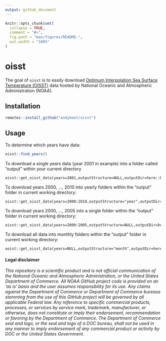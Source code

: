 ```yaml
---
output: github_document
---
```


<!-- README.md is generated from README.Rmd. Please edit that file -->

```r
knitr::opts_chunk$set(
  collapse = TRUE,
  comment = "#>",
  fig.path = "man/figures/README-",
  out.width = "100%"
)
```
# oisst

<!-- badges: start -->
<!-- badges: end -->

The goal of `oisst` is to easily download [Optimum Interpolation Sea Surface Temperature (OISST)](https://www.ncdc.noaa.gov/oisst) data hosted by National Oceanic and Atmospheric Administration (NOAA). 

## Installation

``` r
remotes::install_github("andybeet/oisst")
```

## Usage

To determine which years have data:

``` r
oisst::find_years()
```


To download a single years data (year 2001 in example) into a folder called "output" within your current directory

``` 
oisst::get_oisst_data(years=2001,outputStructure=NULL,outputDir=here::here("output"))

```

To download years 2000, ..., 2010 into yearly folders within the "output" folder in current working directory:

```
oisst::get_oisst_data(years=2000:2010,outputStructure="year",outputDir=here::here("output"))
```

To download years 2000, ..., 2005 into a single folder within the "output" folder in current working directory:

```
oisst::get_oisst_data(years=2000:2005,outputStructure=NULL,outputDir=here::here("output"))
```

To download all data into monthly folders within the "output" folder in current working directory:

```
ooist::get_oisst_data(years=NULL,outputStructure="month",outputDir=here::here("output"))
```


#### Legal disclaimer

*This repository is a scientific product and is not official
communication of the National Oceanic and Atmospheric Administration, or
the United States Department of Commerce. All NOAA GitHub project code
is provided on an ‘as is’ basis and the user assumes responsibility for
its use. Any claims against the Department of Commerce or Department of
Commerce bureaus stemming from the use of this GitHub project will be
governed by all applicable Federal law. Any reference to specific
commercial products, processes, or services by service mark, trademark,
manufacturer, or otherwise, does not constitute or imply their
endorsement, recommendation or favoring by the Department of Commerce.
The Department of Commerce seal and logo, or the seal and logo of a DOC
bureau, shall not be used in any manner to imply endorsement of any
commercial product or activity by DOC or the United States Government.*
